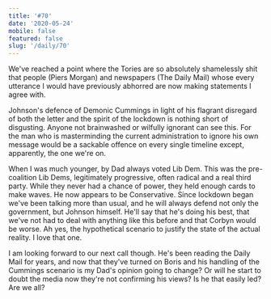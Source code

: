 ```yaml
---
title: '#70'
date: '2020-05-24'
mobile: false
featured: false
slug: '/daily/70'
---
```


We've reached a point where the Tories are so absolutely shamelessly shit that people (Piers Morgan) and newspapers (The Daily Mail) whose every utterance I would have previously abhorred are now making statements I agree with.

Johnson's defence of Demonic Cummings in light of his flagrant disregard of both the letter and the spirit of the lockdown is nothing short of disgusting. Anyone not brainwashed or wilfully ignorant can see this. For the man who is masterminding the current administration to ignore his own message would be a sackable offence on every single timeline except, apparently, the one we're on.

When I was much younger, by Dad always voted Lib Dem. This was the pre-coalition Lib Dems, legitimately progressive, often radical and a real third party. While they never had a chance of power, they held enough cards to make waves. He now appears to be Conservative. Since lockdown began we've been talking more than usual, and he will always defend not only the government, but Johnson himself. He'll say that he's doing his best, that we've not had to deal with anything like this before and that Corbyn would be worse. Ah yes, the hypothetical scenario to justify the state of the actual reality. I love that one.

I am looking forward to our next call though. He's been reading the Daily Mail for years, and now that they've turned on Boris and his handling of the Cummings scenario is my Dad's opinion going to change? Or will he start to doubt the media now they're not confirming his views? Is he that easily led? Are we all?
